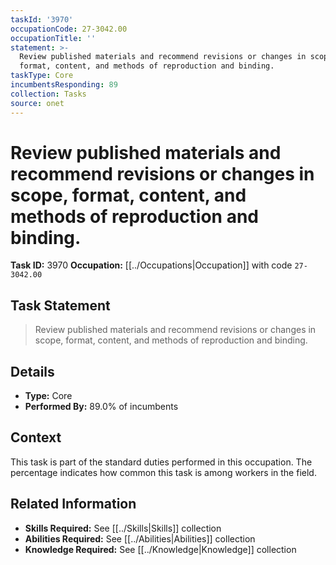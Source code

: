 ```yaml
---
taskId: '3970'
occupationCode: 27-3042.00
occupationTitle: ''
statement: >-
  Review published materials and recommend revisions or changes in scope,
  format, content, and methods of reproduction and binding.
taskType: Core
incumbentsResponding: 89
collection: Tasks
source: onet
---
```

# Review published materials and recommend revisions or changes in scope, format, content, and methods of reproduction and binding.

**Task ID:** 3970
**Occupation:** [[../Occupations|Occupation]] with code `27-3042.00`

## Task Statement

> Review published materials and recommend revisions or changes in scope, format, content, and methods of reproduction and binding.

## Details

- **Type:** Core
- **Performed By:** 89.0% of incumbents

## Context

This task is part of the standard duties performed in this occupation. The percentage indicates how common this task is among workers in the field.

## Related Information

- **Skills Required:** See [[../Skills|Skills]] collection
- **Abilities Required:** See [[../Abilities|Abilities]] collection
- **Knowledge Required:** See [[../Knowledge|Knowledge]] collection
